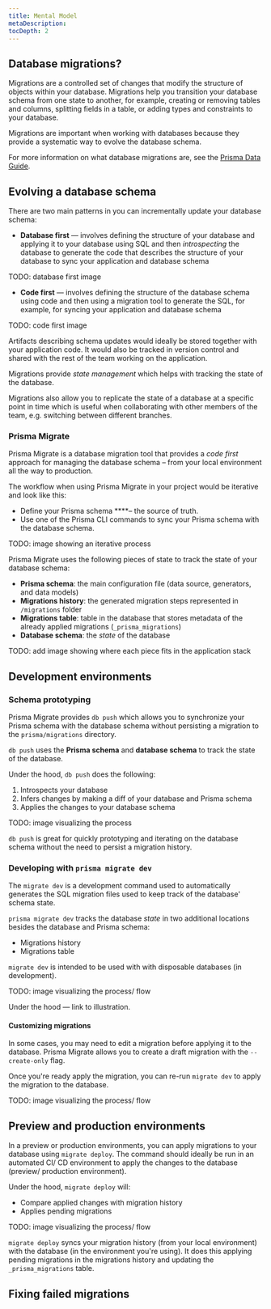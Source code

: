 ```yaml
---
title: Mental Model
metaDescription:
tocDepth: 2
---
```


## Database migrations?

Migrations are a controlled set of changes that modify the structure of objects within your database. Migrations help you transition your database schema from one state to another, for example, creating or removing tables and columns, splitting fields in a table, or adding types and constraints to your database.

Migrations are important when working with databases because they provide a systematic way to evolve the database schema.

For more information on what database migrations are, see the [Prisma Data Guide](https://www.prisma.io/dataguide/types/relational/what-are-database-migrations).

## Evolving a database schema

There are two main patterns in you can incrementally update your database schema:

- **Database first** — involves defining the structure of your database and applying it to your database using SQL and then _introspecting_ the database to generate the code that describes the structure of your database to sync your application and database schema

TODO: database first image

- **Code first** — involves defining the structure of the database schema using code and then using a migration tool to generate the SQL, for example, for syncing your application and database schema

TODO: code first image

Artifacts describing schema updates would ideally be stored together with your application code. It would also be tracked in version control and shared with the rest of the team working on the application.

Migrations provide _state management_ which helps with tracking the state of the database.

Migrations also allow you to replicate the state of a database at a specific point in time which is useful when collaborating with other members of the team, e.g. switching between different branches.

### Prisma Migrate

Prisma Migrate is a database migration tool that provides a _code first_ approach for managing the database schema – from your local environment all the way to production.

The workflow when using Prisma Migrate in your project would be iterative and look like this:

- Define your Prisma schema \*\*\*\*– the source of truth.
- Use one of the Prisma CLI commands to sync your Prisma schema with the database schema.

TODO: image showing an iterative process

Prisma Migrate uses the following pieces of state to track the state of your database schema:

- **Prisma schema**: the main configuration file (data source, generators, and data models)
- **Migrations history**: the generated migration steps represented in `/migrations` folder
- **Migrations table**: table in the database that stores metadata of the already applied migrations (`_prisma_migrations`)
- **Database schema**: the _state_ of the database

TODO: add image showing where each piece fits in the application stack

## Development environments

### Schema prototyping

Prisma Migrate provides `db push` which allows you to synchronize your Prisma schema with the database schema without persisting a migration to the `prisma/migrations` directory.

`db push` uses the **Prisma schema** and **database schema** to track the state of the database.

Under the hood, `db push` does the following:

1. Introspects your database
2. Infers changes by making a diff of your database and Prisma schema
3. Applies the changes to your database schema

TODO: image visualizing the process

`db push` is great for quickly prototyping and iterating on the database schema without the need to persist a migration history.

### Developing with `prisma migrate dev`

The `migrate dev` is a development command used to automatically generates the SQL migration files used to keep track of the database' schema state.

`prisma migrate dev` tracks the database _state_ in two additional locations besides the database and Prisma schema:

- Migrations history
- Migrations table

`migrate dev` is intended to be used with with disposable databases (in development).

TODO: image visualizing the process/ flow

Under the hood — link to illustration.

#### Customizing migrations

In some cases, you may need to edit a migration before applying it to the database. Prisma Migrate allows you to create a draft migration with the `--create-only` flag.

Once you're ready apply the migration, you can re-run `migrate dev` to apply the migration to the database.

TODO: image visualizing the process/ flow

## Preview and production environments

In a preview or production environments, you can apply migrations to your database using `migrate deploy`. The command should ideally be run in an automated CI/ CD environment to apply the changes to the database (preview/ production environment).

Under the hood, `migrate deploy` will:

- Compare applied changes with migration history
- Applies pending migrations

TODO: image visualizing the process/ flow

`migrate deploy` syncs your migration history (from your local environment) with the database (in the environment you're using). It does this applying pending migrations in the migrations history and updating the `_prisma_migrations` table.

## Fixing failed migrations

